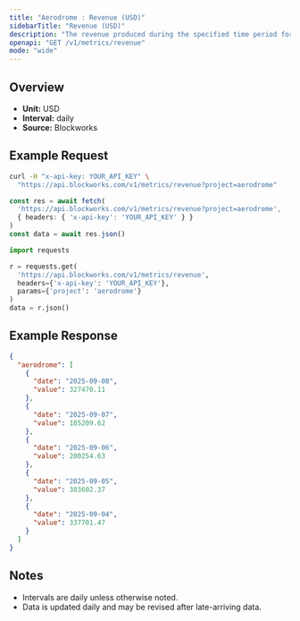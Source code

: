 ```yaml
---
title: "Aerodrome : Revenue (USD)"
sidebarTitle: "Revenue (USD)"
description: "The revenue produced during the specified time period for given project."
openapi: "GET /v1/metrics/revenue"
mode: "wide"
---
```


## Overview

- **Unit:** USD
- **Interval:** daily
- **Source:** Blockworks

## Example Request

<CodeGroup>

```bash cURL
curl -H "x-api-key: YOUR_API_KEY" \
  "https://api.blockworks.com/v1/metrics/revenue?project=aerodrome"
```

```typescript TypeScript
const res = await fetch(
  'https://api.blockworks.com/v1/metrics/revenue?project=aerodrome',
  { headers: { 'x-api-key': 'YOUR_API_KEY' } }
)
const data = await res.json()
```

```python Python
import requests

r = requests.get(
  'https://api.blockworks.com/v1/metrics/revenue',
  headers={'x-api-key': 'YOUR_API_KEY'},
  params={'project': 'aerodrome'}
)
data = r.json()
```

</CodeGroup>

## Example Response

```json
{
  "aerodrome": [
    {
      "date": "2025-09-08",
      "value": 327470.11
    },
    {
      "date": "2025-09-07",
      "value": 185209.62
    },
    {
      "date": "2025-09-06",
      "value": 200254.63
    },
    {
      "date": "2025-09-05",
      "value": 383602.37
    },
    {
      "date": "2025-09-04",
      "value": 337701.47
    }
  ]
}
```

## Notes
- Intervals are daily unless otherwise noted.
- Data is updated daily and may be revised after late-arriving data.
